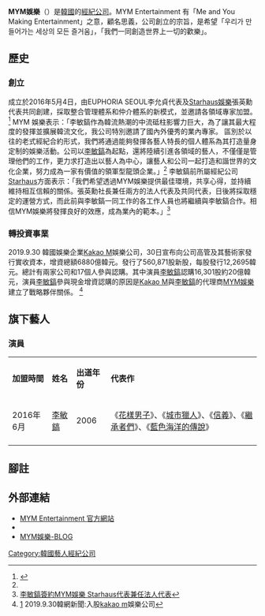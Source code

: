 {{Infobox Company 
|company_name = MYM Entertainment
|company_name_en  = 
|company_logo = 
|company_type = 
|original_text = MYM엔터테인먼트
|market_information = 
|foundation = 2016年5月4日
|location = {{KOR}}[[首爾特別市|首爾特別市]][[江南區_(首爾)|江南區]]{{link-ko|論峴洞|논현동}}언주로148길 19
|CEO = 李允貞、張英勳
|predecessor = 
|founder = 
|industry = 影視娛樂
|products = 
|services = 演員歌手經紀
|capital = 
|revenue = 
|operating_income =
|profit =
|total_asset =
|net_asset =
|market_value =	
|num_employees =
|P/E ratio =
|earnings per share =
|Net asset value =
|accounting_period =
|parent =
|major_shareholder = 
|divisions =
|subsid = 
|homepage = [http://www.mym-ent.com MYM官方網站]
|telephone_no = 
|footnotes = 
|slogan = 
|width = 模板寬度
}}

'''MYM娛樂'''（{{lang-ko|'''MYM엔터테인먼트'''}}）是[[韓國|韓國]]的[[經紀公司|經紀公司]]。MYM Entertainment 有「Me and You Making Entertainment」之意，顧名思義，公司創立的宗旨，是希望「우리가 만들어가는 세상의 모든 즐거움」，「我們一同創造世界上一切的歡樂」。
  
==歷史==
===創立===
成立於2016年5月4日，由EUPHORIA SEOUL李允貞代表及[[Starhaus_Entertainment|Starhaus娛樂]]張英勳代表共同創建，採取整合管理體系和仲介體系的新模式，並邀請各領域專家加盟。<ref name="#1">{{Cite web |url=http://www.koreastardaily.com/tc/news/77692 |title=李敏鎬簽約新東家 開啟全新事業 |accessdate=2016-11-23 |archive-date=2016-11-23 |archive-url=https://web.archive.org/web/20161123132729/http://www.koreastardaily.com/tc/news/77692 |dead-url=no }}</ref>
MYM 娛樂表示：「李敏鎬作為韓流熱潮的中流砥柱影響力巨大，為了讓其最大程度的發揮並擴展韓流文化，我公司特別邀請了國內外優秀的業內專家。 區別於以往的老式經紀合約形式，我們將通過能夠發揮各藝人特長的個人體系為其打造量身定制的娛樂活動。公司以[[李敏鎬|李敏鎬]]為起點，還將陸續引進各領域的藝人，不僅僅是管理他們的工作，更力求打造出以藝人為中心，讓藝人和公司一起打造和諧世界的文化企業，努力成為一家有價值的領軍型龍頭企業。」<ref name="#1"/>
李敏鎬前所屬經紀公司[[Starhaus_Entertainment|Starhaus]]方面表示：「我們希望透過MYM娛樂提供最佳環境，共享心得，並持續維持相互信賴的關係。張英勳社長兼任兩方的法人代表及共同代表，日後將採取穩定的運營方式，而此前與李敏鎬一同工作的各工作人員也將繼續與李敏鎬合作。相信MYM娛樂將發揮良好的效應，成為業內的範本。」<ref>[http://www.allthatstar.com/tw/view.php?action=5205&postID=238900 李敏鎬簽約MYM娛樂 Starhaus代表兼任法人代表]{{Dead link|date=2018年11月 |bot=InternetArchiveBot |fix-attempted=yes }}</ref>

=== 轉投資事業 ===
2019.9.30 韓國娛樂企業[[Kakao_M|Kakao M]]娛樂公司，30日宣布向公司高管及其藝術家發行實收資本，增資總額6880億韓元。發行了560,871股新股，每股發行12,2695韓元。總計有兩家公司和17個人參與認購。其中演員[[李敏鎬|李敏鎬]]認購16,301股約20億韓元，演員[[李敏鎬|李敏鎬]]參與現金增資認購的原因是[[Kakao_M|Kakao M]]與[[李敏鎬|李敏鎬]]的代理商[[MYM娛樂|MYM娛樂]]建立了戰略夥伴關係。
<ref>[http://m.businesspost.co.kr/BP?command=mobile_view&num=145269#cb] {{Wayback|url=http://m.businesspost.co.kr/BP?command=mobile_view&num=145269#cb |date=20191018100419 }}2019.9.30韓網新聞:入股[[kakao_m|kakao m]]娛樂公司</ref>

==旗下藝人==
=== 演員 ===
{|class="wikitable"
|- style="background:#007FFF; color:white" align="center"
|'''加盟時間'''||'''姓名'''||'''出道年份'''||'''代表作'''
|-
|2016年6月||[[李敏鎬|李敏鎬]]||2006||《[[流星花園_(韓國電視劇)|花樣男子]]》、《[[城市獵人_(韓國電視劇)|城市獵人]]》、《[[信義_(韓國電視劇)|信義]]》、《[[欲戴王冠，必承其重－繼承者們|繼承者們]]》、《[[藍色海洋的傳說|藍色海洋的傳說]]》
|-
|}


== 腳註 ==
{{reflist}}

== 外部連結 ==
* [http://www.mym-ent.com/ MYM Entertainment 官方網站] {{Wayback|url=http://www.mym-ent.com/ |date=20201130110857 }} {{ko}}
*{{Facebook|myment.pr}}
*[https://m.post.naver.com/my.nhn?memberNo=32792076 MYM娛樂-BLOG] {{Wayback|url=https://m.post.naver.com/my.nhn?memberNo=32792076 |date=20210115082731 }}{{ko}}

[[Category:韓國藝人經紀公司|Category:韓國藝人經紀公司]]